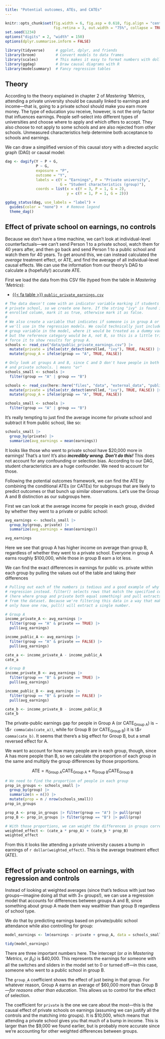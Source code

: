 ```yaml
---
title: "Potential outcomes, ATEs, and CATEs"
---
```


```r
knitr::opts_chunk$set(fig.width = 6, fig.asp = 0.618, fig.align = "center",
                      fig.retina = 3, out.width = "75%", collapse = TRUE)
set.seed(1234)
options("digits" = 2, "width" = 150)
options(dplyr.summarise.inform = FALSE)
```

```r
library(tidyverse)     # ggplot, dplyr, and friends
library(broom)         # Convert models to data frames
library(scales)        # This makes it easy to format numbers with dollar(), comma(), etc.
library(ggdag)         # Draw causal diagrams with R
library(modelsummary)  # Fancy regression tables
```

## Theory

According to the theory explained in chapter 2 of *Mastering 'Metrics*, attending a private university should be causally linked to earnings and income---that is, going to a private school should make you earn more money. The type of education you receive, however, is not the only factor that influences earnings. People self-select into different types of universities and choose where to apply and which offers to accept. They also choose to not apply to some schools and are also rejected from other schools. Unmeasured characteristics help determine both acceptance to schools and earnings.

We can draw a simplified version of this causal story with a directed acyclic graph (DAG) or causal model:

```r
dag <- dagify(Y ~ P + G,
              P ~ G,
              exposure = "P",
              outcome = "Y",
              labels = c(Y = "Earnings", P = "Private university",
                         G = "Student characteristics (group)"),
              coords = list(x = c(Y = 3, P = 1, G = 2),
                            y = c(Y = 1, P = 1, G = 2)))

ggdag_status(dag, use_labels = "label") +
  guides(color = "none") +  # Remove legend
  theme_dag()
```

## Effect of private school on earnings, no controls

Because we don't have a time machine, we can't look at individual-level counterfactuals---we can't send Person 1 to a private school, watch them for 40 years after, and then go back and send Person 1 to a public school and watch them for 40 years. To get around this, we can instead calculated the *average* treatment effect, or ATE, and find the average of all individual-level causal effects. We can use the information from our theory's DAG to calculate a (hopefully!) accurate ATE.

First we load the data from this CSV file (typed from the table in *Mastering 'Metrics*):

- [{{< fa table >}} `public_private_earnings.csv`](/files/data/external_data/public_private_earnings.csv)

```r
# The data doesn't come with an indicator variable marking if students went to a
# private school, so we create one here. If the string "ivy" is found in the
# enrolled column, mark it as true, otherwise mark it as false.
#
# We also create a variable that indicates if someone is in group A or not that
# we'll use in the regression models. We could technically just include the
# group variable in the model, where it would be treated as a dummy variable,
# but the reference category would be A, not B, so this is a little trick to
# force it to show results for group A.
schools <- read_csv("data/public_private_earnings.csv") |>
  mutate(private = ifelse(str_detect(enrolled, "ivy"), TRUE, FALSE)) |>
  mutate(group_A = ifelse(group == "A", TRUE, FALSE))

# Only look at groups A and B, since C and D don't have people in both public
# and private schools. | means "or"
schools_small <- schools |>
  filter(group == "A" | group == "B")
```

```r
schools <- read_csv(here::here("files", "data", "external_data", "public_private_earnings.csv")) |>
  mutate(private = ifelse(str_detect(enrolled, "ivy"), TRUE, FALSE)) |>
  mutate(group_A = ifelse(group == "A", TRUE, FALSE))

schools_small <- schools |>
  filter(group == "A" | group == "B")
```

It's really tempting to just find the average income for private school and subtract it from public school, like so:

```r
schools_small |>
  group_by(private) |>
  summarize(avg_earnings = mean(earnings))
```

It looks like those who went to private school have \$20,000 more in earnings! That's a ton! It's also ***incredibly wrong***. ***Don't do this!*** This does not account for any confounding or selection bias. According to our DAG, student characteristics are a huge confounder. We need to account for those.

Following the potential outcomes framework, we can find the ATE by combining the conditional ATEs (or CATEs) for subgroups that are likely to predict outcomes or that bunch up similar observations. Let's use the Group A and B distinction as our subgroups here.

First we can look at the average income for people in each group, divided by whether they went to a private or public school:

```r
avg_earnings <- schools_small |>
  group_by(group, private) |>
  summarize(avg_earnings = mean(earnings))

avg_earnings
```

Here we see that group A has higher income on average than group B, regardless of whether they went to a private school. Everyone in group A earns roughly \$100,000, while those in group B earn a lot less.

We can find the exact differences in earnings for public vs. private within each group by pulling the values out of the table and taking their differences

```r
# Pulling out each of the numbers is tedious and a good example of why we use
# regression instead. filter() selects rows that match the specified conditions
# (here where group and private both equal something) and pull extracts a column
# from the dataset. Because we're filtering this data in a way that makes it
# only have one row, pull() will extract a single number.

# Group A
income_private_A <- avg_earnings |>
  filter(group == "A" & private == TRUE) |>
  pull(avg_earnings)

income_public_A <- avg_earnings |>
  filter(group == "A" & private == FALSE) |>
  pull(avg_earnings)

cate_a <- income_private_A - income_public_A
cate_a

# Group B
income_private_B <- avg_earnings |>
  filter(group == "B" & private == TRUE) |>
  pull(avg_earnings)

income_public_B <- avg_earnings |>
  filter(group == "B" & private == FALSE) |>
  pull(avg_earnings)

cate_b <- income_private_B - income_public_B
cate_b
```

The private-public earnings gap for people in Group A (or $\text{CATE}_\text{Group A}$) is −\\\$`r comma(abs(cate_a))`, while for Group B (or $\text{CATE}_\text{Group B}$) it is \\\$`r comma(cate_b)`. It seems that there's a big effect for Group B, but a small reversed effect for A.

We want to account for how many people are in each group, though, since A has more people than B, so we calculate the proportion of each group in the same and multiply the group differences by those proportions.

$$
\text{ATE} = \pi_\text{Group A} \text{CATE}_\text{Group A} + \pi_\text{Group B} \text{CATE}_\text{Group B}
$$

```r
# We need to find the proportion of people in each group
prop_in_groups <- schools_small |>
  group_by(group) |>
  summarize(n = n()) |>
  mutate(prop = n / nrow(schools_small))
prop_in_groups

prop_A <- prop_in_groups |> filter(group == "A") |> pull(prop)
prop_B <- prop_in_groups |> filter(group == "B") |> pull(prop)

# With those proportions, we can weight the differences in groups correctly
weighted_effect <- (cate_a * prop_A) + (cate_b * prop_B)
weighted_effect
```

From this it looks like attending a private university causes a bump in earnings of `r dollar(weighted_effect)`. This is the average treatment effect (ATE).


## Effect of private school on earnings, with regression and controls

Instead of looking at weighted averages (since that's tedious with just two groups—imagine doing all that with 3+ groups!), we can use a regression model that accounts for differences between groups A and B, since something about group A made them way wealthier than group B regardless of school type.

We do that by predicting earnings based on private/public school attendance while also controlling for group:

```r
model_earnings <- lm(earnings ~ private + group_A, data = schools_small)
```

```r
tidy(model_earnings)
```

There are three important numbers here. The intercept (or $\alpha$ in *Mastering 'Metrics*, or $\beta_0$) is \$40,000. This represents the earnings for someone with all the switches and sliders in the model set to 0 or turned off—in this case, someone who went to a public school in group B.

The `group_A` coefficient shows the effect of just being in that group. For whatever reason, Group A earns an average of \$60,000 more than Group B—*for reasons other than education*. This allows us to control for the effect of selection.

The coefficient for `private` is the one we care about the most—this is the causal effect of private schools on earnings (assuming we can justify all the controls and the matching into groups). It is <span>\$</span>10,000, which means that attending a private school gives you that much of a bump in income. This is larger than the <span>\$</span>9,000 we found earlier, but is probably more accurate since we're accounting for other weighted differences between groups.
